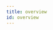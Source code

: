 ```yaml
---
title: overview
id: overview
---
```


<!--
The following Github repo contains the chain agnostic depedencies like the
common library, protobuf definitions, and the CLI:

- [switchboard-xyz/sbv2-core](https://github.com/switchboard-xyz/sbv2-core)
-->
